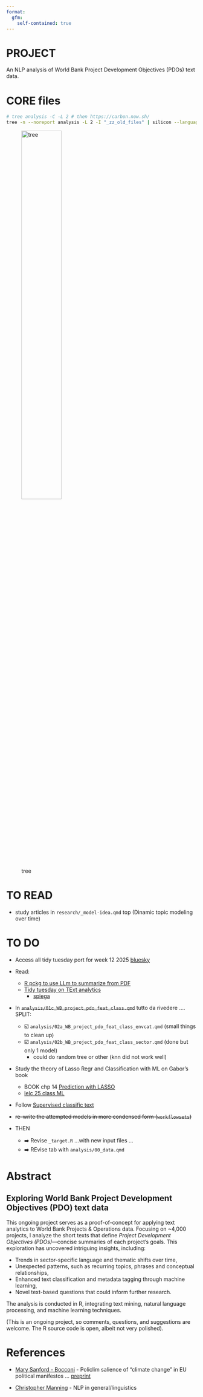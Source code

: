 ```yaml
---
format:
  gfm:
    self-contained: true
---    
```


<!-- README.md is generated from README.qmd. Please edit that file -->

# PROJECT
An NLP analysis of World Bank Project Development Objectives (PDOs) text data.


# CORE files 

```bash
# tree analysis -C -L 2 # then https://carbon.now.sh/
tree -n --noreport analysis -L 2 -I "_zz_old_files" | silicon --language bash -o images/tree.png
```

![tree](images/tree.png){width=50%}

# TO READ 

+ study articles in `research/_model-idea.qmd` top (Dinamic topic modeling over time)

# TO DO

+  Access all tidy tuesday port for week 12 2025
  [bluesky](https://bsky.app/search?q=week+12+%23tidytuesday)
- Read:
   + [R pckg to use LLm to summarize from PDF](https://posit.co/blog/mall-ai-powered-text-analysis/)
   + [Tidy tuesday on TExt analytics](https://github.com/rfordatascience/tidytuesday/blob/main/data/2025/2025-03-25/readme.md)
      + [spiega](https://gregoryvdvinne.github.io/Text-Mining-Amazon-Budgets.html)


+ In ~~`analysis/01c_WB_project_pdo_feat_class.qmd`~~ tutto da rivedere .... SPLIT: 
   + ☑️ `analysis/02a_WB_project_pdo_feat_class_envcat.qmd` (small things to clean up)
   + ☑️  `analysis/02b_WB_project_pdo_feat_class_sector.qmd` (done but only 1 model)
      + could do random tree or other (knn did not work well)
+  Study the theory of Lasso Regr and Classification with ML on Gabor's book
   + BOOK chp 14 [Prediction with LASSO](https://github.com/gabors-data-analysis/da-coding-rstats/tree/main/lecture22-lasso)
   + [lelc 25 class ML](https://github.com/gabors-data-analysis/da-coding-rstats/tree/main/lecture25-classification-wML)
+ Follow [Supervised classific text ](https://bookdown.org/f_lennert/text-mining-book/supervisedml.html)
+ ~~re-write the attempted models in more condensed form (`workflowsets`)~~

+ THEN 
   + ➡️ Revise `_target.R` ...with new input files ...
   + ➡️ REvise tab with  `analysis/00_data.qmd`

<!-- 
# + mandare a 
#    + tipo di Data ninja
#    + tipo Vincenzo
#    + gianni  
#    + michele MD a DC 
-->
   
# Abstract 

## Exploring World Bank Project Development Objectives (PDO) text data
This ongoing project serves as a proof-of-concept for applying text analytics to World Bank Projects & Operations data. Focusing on ~4,000 projects, I analyze the short texts that define *Project Development Objectives (PDOs)*—concise summaries of each project's goals. This exploration has uncovered intriguing insights, including:  

- Trends in sector-specific language and thematic shifts over time,  
- Unexpected patterns, such as recurring topics, phrases and conceptual relationships,  
- Enhanced text classification and metadata tagging through machine learning,  
- Novel text-based questions that could inform further research.  

The analysis is conducted in R, integrating text mining, natural language processing, and machine learning techniques.  

(This is an ongoing project, so comments, questions, and suggestions are welcome. The R source code is open, albeit not very polished). 


# References
- [Mary Sanford - Bocconi](https://sites.google.com/view/marysanford/projects-in-development?authuser=0) - Policlim salience of "climate change" in EU political manifestos ... [preprint](https://osf.io/preprints/osf/bq356) 

- [Christopher Manning](https://nlp.stanford.edu/~manning/) - NLP in general/linguistics
